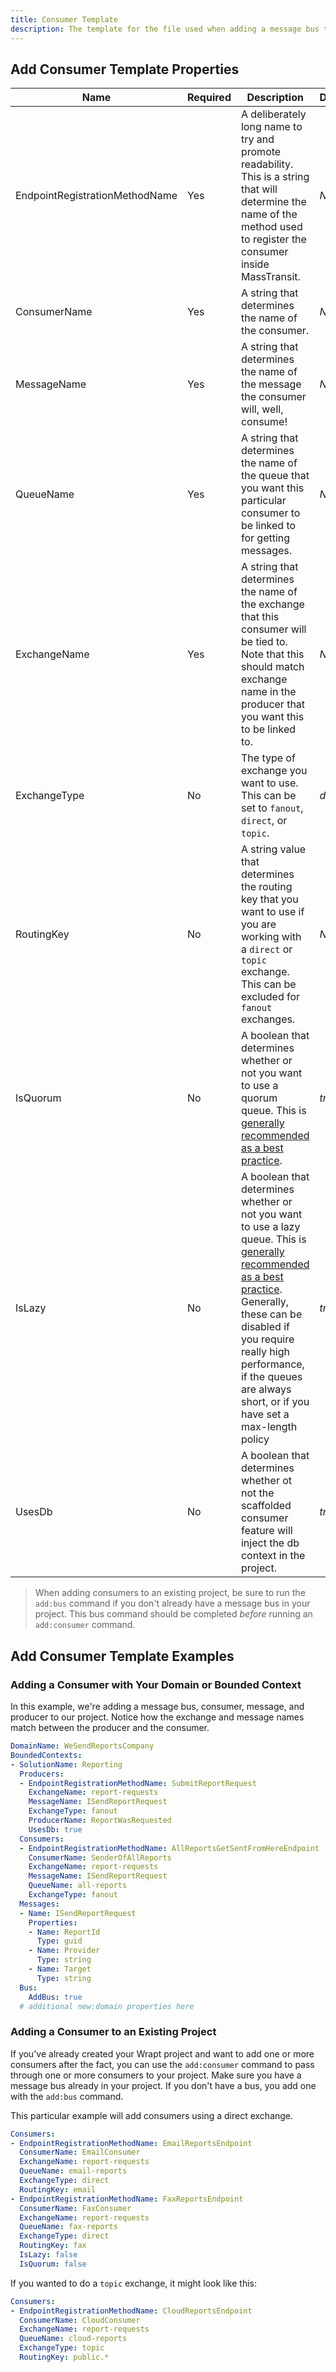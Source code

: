 ```yaml
---
title: Consumer Template
description: The template for the file used when adding a message bus to a project using the `add:consumer`, `add:bc`, or `new:domain` commands.
---
```



## Add Consumer Template Properties

| Name       | Required | Description                                                         | Default                          | 
| ---------- | -------- | ------------------------------------------------------------------- | -------------------------------- | 
| EndpointRegistrationMethodName        | Yes      | A deliberately long name to try and promote readability. This is a string that will determine the name of the method used to register the consumer inside MassTransit. | *None*   |
| ConsumerName        | Yes      | A string that determines the name of the consumer. | *None*   |
| MessageName        | Yes      | A string that determines the name of the message the consumer will, well, consume! | *None*   |
| QueueName        | Yes      | A string that determines the name of the queue that you want this particular consumer to be linked to for getting messages. | *None*   |
| ExchangeName        | Yes      | A string that determines the name of the exchange that this consumer will be tied to. Note that this should match exchange name in the producer that you want this to be linked to. | *None*   |
| ExchangeType        | No      | The type of exchange you want to use. This can be set to `fanout`, `direct`, or `topic`. | *direct* |
| RoutingKey        | No      | A string value that determines the routing key that you want to use if you are working with a `direct` or `topic` exchange. This can be excluded for `fanout` exchanges. | *None* |
| IsQuorum        | No      | A boolean that determines whether or not you want to use a quorum queue. This is [generally recommended as a best practice](https://www.cloudamqp.com/blog/part1-rabbitmq-best-practice.html#use-quorum-queues). | *true* |
| IsLazy        | No      | A boolean that determines whether or not you want to use a lazy queue. This is [generally recommended as a best practice](https://www.cloudamqp.com/blog/part1-rabbitmq-best-practice.html#enable-lazy-queues-to-get-predictable-performance). Generally, these can be disabled if you require really high performance, if the queues are always short, or if you have set a max-length policy | *true* |
| UsesDb        | No      | A boolean that determines whether ot not the scaffolded consumer feature will inject the db context in the project.  | *true* |


> When adding consumers to an existing project, be sure to run the `add:bus` command if you don't already have a message bus in your project. This bus command should be completed *before* running an `add:consumer` command.


## Add Consumer Template Examples

### Adding a Consumer with Your Domain or Bounded Context
In this example, we're adding a message bus, consumer, message, and producer to our project. Notice how the exchange and message names match between the producer and the consumer.

```yaml
DomainName: WeSendReportsCompany
BoundedContexts:
- SolutionName: Reporting
  Producers:
  - EndpointRegistrationMethodName: SubmitReportRequest
    ExchangeName: report-requests
    MessageName: ISendReportRequest
    ExchangeType: fanout
    ProducerName: ReportWasRequested
    UsesDb: true
  Consumers:
  - EndpointRegistrationMethodName: AllReportsGetSentFromHereEndpoint
    ConsumerName: SenderOfAllReports
    ExchangeName: report-requests
    MessageName: ISendReportRequest
    QueueName: all-reports
    ExchangeType: fanout
  Messages:
  - Name: ISendReportRequest
    Properties:
    - Name: ReportId
      Type: guid
    - Name: Provider
      Type: string
    - Name: Target
      Type: string
  Bus:
    AddBus: true
  # additional new:domain properties here
```


### Adding a Consumer to an Existing Project
If you've already created your Wrapt project and want to add one or more consumers after the fact, you can use the `add:consumer` command to pass through one or more consumers to your project. 
Make sure you have a message bus already in your project. If you don't have a bus, you add one with the `add:bus` command.

This particular example will add consumers using a direct exchange.

```yaml
Consumers:
- EndpointRegistrationMethodName: EmailReportsEndpoint
  ConsumerName: EmailConsumer
  ExchangeName: report-requests
  QueueName: email-reports
  ExchangeType: direct
  RoutingKey: email
- EndpointRegistrationMethodName: FaxReportsEndpoint
  ConsumerName: FaxConsumer
  ExchangeName: report-requests
  QueueName: fax-reports
  ExchangeType: direct
  RoutingKey: fax
  IsLazy: false
  IsQuorum: false
```

If you wanted to do a `topic` exchange, it might look like this:
```yaml
Consumers:
- EndpointRegistrationMethodName: CloudReportsEndpoint
  ConsumerName: CloudConsumer
  ExchangeName: report-requests
  QueueName: cloud-reports
  ExchangeType: topic
  RoutingKey: public.*
  ```